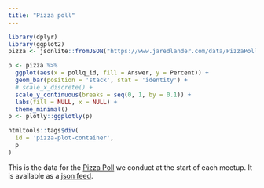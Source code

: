 ```yaml
---
title: "Pizza poll"
---
```


```r
library(dplyr)
library(ggplot2)
pizza <- jsonlite::fromJSON("https://www.jaredlander.com/data/PizzaPollData.php")

p <- pizza %>% 
  ggplot(aes(x = pollq_id, fill = Answer, y = Percent)) + 
  geom_bar(position = 'stack', stat = 'identity') + 
  # scale_x_discrete() +
  scale_y_continuous(breaks = seq(0, 1, by = 0.1)) +
  labs(fill = NULL, x = NULL) +
  theme_minimal()
p <- plotly::ggplotly(p)

htmltools::tags$div(
  id = 'pizza-plot-container',
  p
)
```


This is the data for the [Pizza Poll](https://www.jaredlander.com/2012/09/pizza-polls/) we conduct at the start of each meetup. It is available as a [json feed](https://www.jaredlander.com/data/PizzaPollData.php).